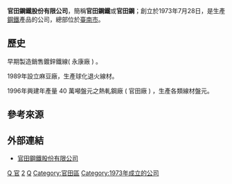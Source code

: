 {{expand|time=2011-12-13}}

{{Infobox_Company
| company_name   =官田鋼鐵股份有限公司<br/><small>Quintain Steel Co., LTD</small>
| company_logo   =
| company_type   = [[上市公司|上市公司]]
| market_information = {{twse|2017}}<br />
<small>(1992年11月2日上市)</small>
| company_slogan =
| foundation     =1973年7月28日
| location       = {{ROC}}<br/>[[臺南市|臺南市]][[中西區_(台南市)|中西區]]民生路二段307號5樓<ref>[http://mopsov.tse.com.tw/server-java/t05st03?TYPEK=sii&colorchg=1&co_id=2017&off=1& 公開資訊觀測站]{{dead link|date=2017年12月 |bot=InternetArchiveBot |fix-attempted=yes }}</ref>
| zip_code       = 70054
| telephone_no   = +886 6 226-1919 
| chairman       = 汪振澤
| GM             = 潘希賢
| num_employees  =
| industry       =   鋼鐵工業
| products       =盤元、球化、鍍鋅鐵線材生產買賣
| capital        = [[新臺幣|新臺幣]]3,380,955,270元<ref>[http://mops.twse.com.tw/mops/web/t05st03 公司基本資料]</ref>
| revenue        = {{increase}}[[新臺幣|新臺幣]]5,409,437,000元
（2010年）<ref>[http://mopsov.tse.com.tw/server-java/t05st24?colorchg=1&off=1&TYPEK=sii&isnew=true&year=100&co_id=2017& 營益分析表]{{dead link|date=2017年12月 |bot=InternetArchiveBot |fix-attempted=yes }}</ref>
| subsid         =
| homepage       = [http://www.quintain.com.tw/index.asp?le=tchinese 官田鋼鐵 ]{{dead link|date=2017年12月 |bot=InternetArchiveBot |fix-attempted=yes }}
| footnotes      =
}}

'''官田鋼鐵股份有限公司'''，簡稱'''官田鋼鐵'''或'''官田鋼'''；創立於1973年7月28日，是生產[[鋼鐵|鋼鐵]]產品的公司，總部位於[[臺南市|臺南市]]。

==歷史==
早期製造銷售鍍鋅鐵線( 永康廠 ) 。

1989年設立麻豆廠，生產球化退火線材。

1996年興建年產量 40 萬噸盤元之熱軋鋼廠 ( 官田廠 ) ，生產各類線材盤元。

== 參考來源 ==
{{reflist}}

== 外部連結 ==
*[http://www.quintain.com.tw/index.asp?le=tchinese 官田鋼鐵股份有限公司]{{Wayback|url=http://www.quintain.com.tw/index.asp?le=tchinese |date=20111009054417 }}

{{coord|22|59|47.82|N|120|11|27.46|E|type:landmark|display=title}}

[[Category:總部位於台南市的工商業機構|Q 官]]
[[Category:臺灣證券交易所上市公司|2]]
[[Category:台灣鋼鐵公司|Q]]
[[Category:官田區|Category:官田區]]
[[Category:1973年成立的公司|Category:1973年成立的公司]]